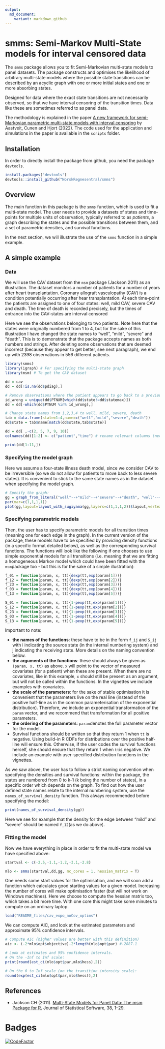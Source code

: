 ```yaml
---
output:
  md_document:
    variant: markdown_github
---
```


<!-- README.md is generated from README.Rmd. Please edit that file -->

# smms: Semi-Markov Multi-State models for interval censored data

The `smms` package allows you to fit Semi-Markovian multi-state models to panel datasets. The package constructs and optimises the likelihood of arbitrary multi-state models where the possible state transitions can be described by an acyclic graph with one or more initial states and one or more absorbing states.

Designed for data where the exact state transitions are not necessarily observed, so that we have interval censoring of the transition times. Data like these are sometimes referred to as panel data.

The methodology is explained in the paper [A new framework for semi-Markovian parametric multi-state models with interval censoring](https://www.mn.uio.no/math/english/research/projects/focustat/publications_2/multistate_final_july2022.pdf) by Aastveit, Cunen and Hjort (2022). The code used for the application and simulations in the paper is available in the `scripts` folder.


## Installation

In order to directly install the package from github, you need the package `devtools`.

```r
install.packages("devtools")
devtools::install_github("NorskRegnesentral/smms")
```

<!--
# Whats new

### Version xx


See NEWS.md for changes for complete version history.
-->



## Overview


The main function in this package is the `smms` function, which is used to fit a multi-state model. The user needs to provide a datasets of states and time-points for multiple units of observation, typically referred to as *patients*, a graph describing the states and the possible transitions between them, and a set of parametric densities, and survival functions.

In the next section, we will illustrate the use of the `smms` function in a simple example.

## A simple example

### Data

We will use the CAV dataset from the `msm` package (Jackson 2011) as an illustration. The dataset monitors a number of patients for a number of years after heart transplantation. Coronary allograft vasculopathy (CAV) is a condition potentially occurring after hear transplantation. At each time-point the patients are assigned to one of four states: well, mild CAV, severe CAV and death. The time of death is recorded precisely, but the times of entrance into the CAV-states are interval censored

Here we see the observations belonging to two patients. Note here that the states were originally numbered from 1 to 4, but for the sake of this illustration I have changed the state names to "well", "mild", "severe" and "death". This is to demonstrate that the package accepts names as both numbers and strings.  After deleting some observations that are deemed incorrect (because they appear to get better, see next paragraph), we end up with 2398 observations in 556 different patients.

```r
library(smms)
library(igraph) # For specifying the multi-state graph
library(msm) # To get the CAV dataset

dd = cav
dd = dd[!is.na(dd$pdiag),]

# Remove observations where the patient appears to go back to a previous state (assumed to be impossible):
id_wrong = unique(dd$PTNUM[which(dd$state!=dd$statemax)])
dd = dd[-which(dd$PTNUM %in% id_wrong),]

# Change state names from 1,2,3,4 to well, mild, severe, death
tab = data.frame(state=1:4,name=c("well","mild","severe","death"))
dd$state = tab$name[match(dd$state,tab$state)]

dd = dd[ ,-c(2, 5, 7, 9, 10)]
colnames(dd)[1:2] <- c("patient","time") # rename relevant columns (necessary in current version)

print(dd[1:11,])
```

### Specifying the model graph

Here we assume a four-state illness death model, since we consider CAV to be irreversible (so we do not allow for patients to move back to less severe states). It is convenient to stick to the same state names as in the dataset when specifying the model graph.

```r
# Specify the graph:
gg = graph_from_literal("well"--+"mild"--+"severe"--+"death", "well"--+"death", "mild"--+"death")
par(mar=c(1,1,1,1))
plot(gg,layout=layout_with_sugiyama(gg,layers=c(1,1,1,2))$layout,vertex.size=40)
```

### Specifying parametric models

Then, the user has to specify parametric models for all transition times (meaning one for each edge in the graph). In the current version of the package, these models have to be specified by providing density functions (in a specific format detailed below), as well as the corresponding survival functions. The functions will look like the following if one chooses to use simple exponential models for all transitions (i.e. meaning that we are fitting a homogeneous Markov model which could have been fitted with the `msm`package too - but this is for the sake of a simple illustration):

```r
f_01 = function(param, x, tt){dexp(tt,exp(param[1]))}
f_12 = function(param, x, tt){dexp(tt,exp(param[2]))}
f_23 = function(param, x, tt){dexp(tt,exp(param[3]))}
f_03 = function(param, x, tt){dexp(tt,exp(param[4]))}
f_13 = function(param, x, tt){dexp(tt,exp(param[5]))}

S_01 = function(param, x, tt){1-pexp(tt,exp(param[1]))}
S_12 = function(param, x, tt){1-pexp(tt,exp(param[2]))}
S_23 = function(param, x, tt){1-pexp(tt,exp(param[3]))}
S_03 = function(param, x, tt){1-pexp(tt,exp(param[4]))}
S_13 = function(param, x, tt){1-pexp(tt,exp(param[5]))}
```

Important to note:

* **the names of the functions**: these have to be in the form `f_ij` and `S_ij` with i indicating the source state (in the internal numbering system) and j indicating the receiving state. More details on the naming convention below.
* **the arguments of the functions**: these should always be given as `(param, x, tt)` as above. `x` will point to the vector of measured covariates (for a patient) when these are present. When there are no covariates, like in this example, `x` should still be present as an argument, but will not be called within the functions. In the vignettes we include examples with covariates.
* **the scale of the parameters**: for the sake of stable optimisation it is convenient that the parameters live on the real line (instead of the positive half-line as in the common parameterisation of the exponential distribution). Therefore, we include an exponential transformation of the `param` vector, and we recommend that transformation for all positive parameters.
* **the ordering of the parameters**: `param`denotes the full parameter vector for the model.
* Survival functions should be written so that they return 1 when `tt` is negative. Using build-in R CDFs for distributions over the positive half-line will ensure this. Otherwise, if the user codes the survival functions herself, she should ensure that they return 1 when `tt`is negative. We include an example with user-specified distribution functions in the vignettes.

As we saw above, the user has to follow a strict naming convention when specifying the densities and survival functions: within the package, the states are numbered from 0 to k-1 (k being the number of states), in a specific order which depends on the graph. To find out how the user defined state names relate to the internal numbering system, use the `names_of_survival_density` function.  This always recommended before specifying the model:

```r
print(names_of_survival_density(gg))
```
Here we see for example that the density for the edge between "mild" and "severe" should be named `f_12`(as we do above).

### Fitting the model

Now we have everything in place in order to fit the multi-state model we have specified above:

```r
startval <- c(-2.5,-1.1,-1.2,-3.1,-2.8)

mlo <- smms(startval,dd,gg, mc_cores = 1, hessian_matrix = T)
```

One needs some start values for the optimisation, and we will soon add a function which calculates good starting values for a given model. Increasing the number of cores will make optimisation faster (but will not work on Windows machines). Here we choose to compute the hessian matrix too, which takes a bit more time. With one core this might take some minutes to compute on an ordinary laptop.

```r
load("README_files/cav_expo_noCov_optims")
```

We can compute AIC, and look at the estimated parameters and approximate 95% confidence intervals.

```r
# Compute AIC (higher values are better with this definition)
aic <- (-2*mlo$opt$objective)-2*length(mlo$opt$par) #-2887.1

# Look at estimates and 95% confidence intervals.
# On the -Inf to Inf scale:
print(round(est_ci(mlo$opt$par,mlo$hess),2))

# On the 0 to Inf scale (on the transition intensity scale):
round(exp(est_ci(mlo$opt$par,mlo$hess)),2)
```


## References

* Jackson CH (2011). [Multi-State Models for Panel Data: The msm Package for R.](https://www.jstatsoft.org/v38/i08/) Journal of Statistical Software, 38, 1–29.

# Badges

[![CodeFactor](https://www.codefactor.io/repository/github/wleoncio/smms/badge)](https://www.codefactor.io/repository/github/wleoncio/smms)
